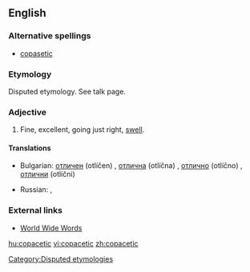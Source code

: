 ==English==

===Alternative spellings===
* [[copasetic]]

===Etymology===
Disputed etymology. See talk page.

===Adjective===
{{en-adj}}

# {{US}} Fine, excellent, going just right, [[swell]].

====Translations====
{{trans-top|fine, excellent, going just right, swell}}
* Bulgarian: [[отличен]] (otlíčen) {{m}}, [[отлична]] (otlíčna) {{f}}, [[отлично]] (otlíčno) {{n}}, [[отлични]] (otlíčni) {{p}}
{{trans-mid}}
* Russian: {{t|ru|отличный|tr=otlíčnyj}}, {{t|ru|отлично|tr=otlíčno}}
{{trans-bottom}}

===External links===
* [http://www.quinion.com/words/weirdwords/ww-cop1.htm World Wide Words]

[[Category:Disputed etymologies]]

[[hu:copacetic]]
[[vi:copacetic]]
[[zh:copacetic]]
